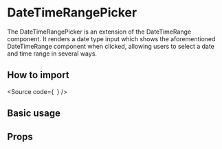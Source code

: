 

<Meta of={Stories} />

# DateTimeRangePicker

The DateTimeRangePicker is an extension of the DateTimeRange component.
It renders a date type input which shows the aforementioned DateTimeRange component when clicked, allowing users to select a date and time range in several ways.

## How to import

<Source
  code={`
`}
/>

## Basic usage

<Canvas of={Stories.Base} />

## Props

<ArgTypes of={Stories} />
